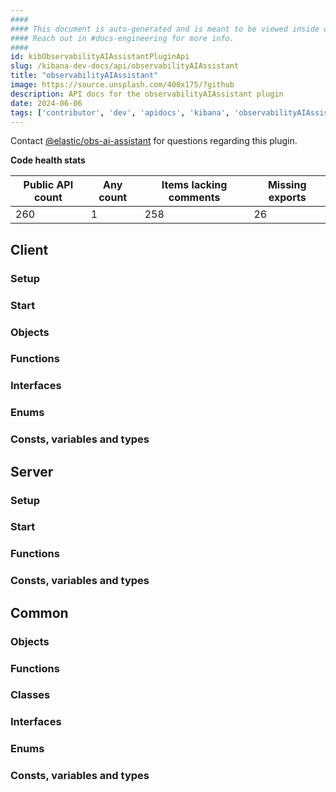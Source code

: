 ```yaml
---
####
#### This document is auto-generated and is meant to be viewed inside our experimental, new docs system.
#### Reach out in #docs-engineering for more info.
####
id: kibObservabilityAIAssistantPluginApi
slug: /kibana-dev-docs/api/observabilityAIAssistant
title: "observabilityAIAssistant"
image: https://source.unsplash.com/400x175/?github
description: API docs for the observabilityAIAssistant plugin
date: 2024-06-06
tags: ['contributor', 'dev', 'apidocs', 'kibana', 'observabilityAIAssistant']
---
```




Contact [@elastic/obs-ai-assistant](https://github.com/orgs/elastic/teams/obs-ai-assistant) for questions regarding this plugin.

**Code health stats**

| Public API count  | Any count | Items lacking comments | Missing exports |
|-------------------|-----------|------------------------|-----------------|
| 260 | 1 | 258 | 26 |

## Client

### Setup
<DocDefinitionList data={[observabilityAIAssistantObj.client.setup]}/>

### Start
<DocDefinitionList data={[observabilityAIAssistantObj.client.start]}/>

### Objects
<DocDefinitionList data={observabilityAIAssistantObj.client.objects}/>

### Functions
<DocDefinitionList data={observabilityAIAssistantObj.client.functions}/>

### Interfaces
<DocDefinitionList data={observabilityAIAssistantObj.client.interfaces}/>

### Enums
<DocDefinitionList data={observabilityAIAssistantObj.client.enums}/>

### Consts, variables and types
<DocDefinitionList data={observabilityAIAssistantObj.client.misc}/>

## Server

### Setup
<DocDefinitionList data={[observabilityAIAssistantObj.server.setup]}/>

### Start
<DocDefinitionList data={[observabilityAIAssistantObj.server.start]}/>

### Functions
<DocDefinitionList data={observabilityAIAssistantObj.server.functions}/>

### Consts, variables and types
<DocDefinitionList data={observabilityAIAssistantObj.server.misc}/>

## Common

### Objects
<DocDefinitionList data={observabilityAIAssistantObj.common.objects}/>

### Functions
<DocDefinitionList data={observabilityAIAssistantObj.common.functions}/>

### Classes
<DocDefinitionList data={observabilityAIAssistantObj.common.classes}/>

### Interfaces
<DocDefinitionList data={observabilityAIAssistantObj.common.interfaces}/>

### Enums
<DocDefinitionList data={observabilityAIAssistantObj.common.enums}/>

### Consts, variables and types
<DocDefinitionList data={observabilityAIAssistantObj.common.misc}/>

